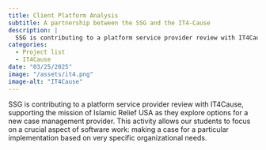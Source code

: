 ```yaml
---
title: Client Platform Analysis
subtitle: A partnership between the SSG and the IT4-Cause
description: |
  SSG is contributing to a platform service provider review with IT4Cause, supporting the mission of an international aid organization as they explore options for a new case management provider.
categories:
  - Project list
  - IT4Cause
date: "03/25/2025"
image: "/assets/it4.png"
image-alt: "IT4Cause"
---
```


SSG is contributing to a platform service provider review with IT4Cause, supporting the mission of Islamic Relief USA as they explore options for a new case management provider. This activity allows our students to focus on a crucial aspect of software work: making a case for a particular implementation based on very specific organizational needs.
